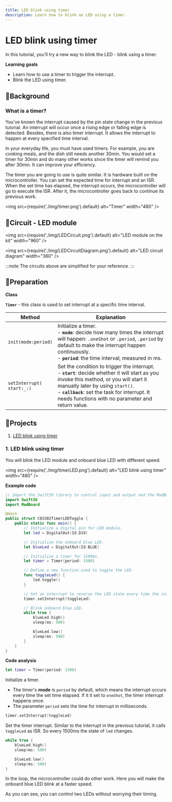 ```yaml
---
title: LED blink using timer
description: Learn how to blink an LED using a timer.
---
```


# LED blink using timer

In this tutorial, you’ll try a new way to blink the LED - blink using a timer. 

**Learning goals**

* Learn how to use a timer to trigger the interrupt.
* Blink the LED using timer.



## 🔸Background

### What is a timer?
You've known the interrupt caused by the pin state change in the previous tutorial. An interrupt will occur once a rising edge or falling edge is detected. Besides, there is also timer interrupt. It allows the interrupt to happen at every specified time interval. 

In your everyday life, you must have used timers. For example, you are cooking meals, and the dish still needs another 30min. You would set a timer for 30min and do many other works since the timer will remind you after 30min. It can improve your efficiency.

The timer you are going to use is quite similar. It is hardware built on the microcontroller. You can set the expected time for interrupt and an ISR. When the set time has elapsed, the interrupt occurs, the microcontroller will go to execute the ISR. After it, the microcontroller goes back to continue its previous work.

<img
  src={require('./img/timer.png').default}
  alt="Timer" width="480"
/>

## 🔸Circuit - LED module
<img
  src={require('./img/LEDCircuit.png').default}
  alt="LED module on the kit" width="960"
/>

<img
  src={require('./img/LEDCircuitDiagram.png').default}
  alt="LED circuit diagram" width="360"
/>

:::note
The circuits above are simplified for your reference.
:::

## 🔸Preparation

**Class**

**`Timer`** -  this class is used to set interrupt at a specific time interval.

| Method | Explanation |
| ------ | ------------|
| `init(mode:period)` | Initialize a timer. <br />- **`mode`**: decide how many times the interrupt will happen: `.oneShot` or `.period`, `.period` by default to make the interrupt happen continuously. <br />- **`period`**: the time interval, measured in ms.|
| `setInterrupt(`<br />`start:_:)` | Set the condition to trigger the interrupt.  <br /> - **`start`**: decide whether it will start as you invoke this method, or you will start it manually later by using `start()`. <br />- **`callback`**: set the task for interrupt. It needs functions with no parameter and return value. |

## 🔸Projects
1. [LED blink using timer](./led-timer#1-led-blink-using-timer)


### 1. LED blink using timer

You will blink the LED module and onboard blue LED with different speed.

<img
  src={require('./img/timerLED.png').default}
  alt="LED blink using timer" width="480"
/>

**Example code**

```swift title="C01S02TimerLEDToggle.swift" showLineNumbers
// Import the SwiftIO library to control input and output and the MadBoard to use the id of the pins.
import SwiftIO
import MadBoard

@main
public struct C01S02TimerLEDToggle {
    public static func main() {
        // Initialize a digital pin for LED module.
        let led = DigitalOut(Id.D19)

        // Initialize the onboard blue LED.
        let blueLed = DigitalOut(Id.BLUE)

        // Initialize a timer for 1500ms.
        let timer = Timer(period: 1500)

        // Define a new function used to toggle the LED.
        func toggleLed() {
            led.toggle()
        }

        // Set an interrupt to reverse the LED state every time the interrupt occurs.
        timer.setInterrupt(toggleLed)

        // Blink onboard blue LED.
        while true {
            blueLed.high()
            sleep(ms: 500)

            blueLed.low()
            sleep(ms: 500)
        }
    }
}
```
**Code analysis**

```swift
let timer = Timer(period: 1500)
```
Initialize a timer. 
* The timer's **mode** is `period` by default, which means the interrupt occurs every time the set time elapsed. If it it set to `oneShot`, the timer interrupt happens once. 
* The parameter `period` sets the time for interrupt in milliseconds.

```swift
timer.setInterrupt(toggleLed)
```

Set the timer interrupt. Similar to the interrupt in the previous tutorial, it calls `toggleLed` as ISR. So every 1500ms the state of `led` changes.

```swift
while true {
    blueLed.high()
    sleep(ms: 500)

    blueLed.low()
    sleep(ms: 500)
}
```
In the loop, the microcontroller could do other work. Here you will make the onboard blue LED blink at a faster speed.

As you can see, you can control two LEDs without worrying their timing. 
